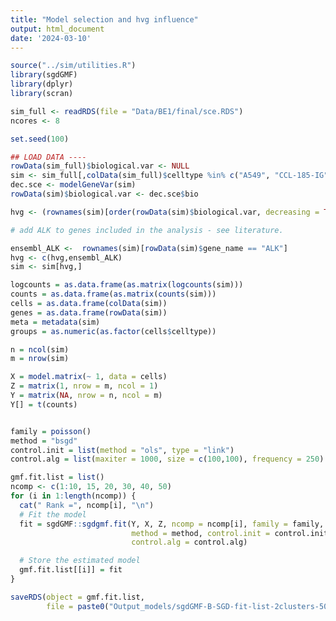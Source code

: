 ```yaml
---
title: "Model selection and hvg influence"
output: html_document
date: '2024-03-10'
---
```


```r
source("../sim/utilities.R")
library(sgdGMF)
library(dplyr)
library(scran)

sim_full <- readRDS(file = "Data/BE1/final/sce.RDS")
ncores <- 8

```

```r
set.seed(100)

## LOAD DATA ----
rowData(sim_full)$biological.var <- NULL
sim <- sim_full[,colData(sim_full)$celltype %in% c("A549", "CCL-185-IG")]
dec.sce <- modelGeneVar(sim)
rowData(sim)$biological.var <- dec.sce$bio

hvg <- (rownames(sim)[order(rowData(sim)$biological.var, decreasing = TRUE)])[1:500]

# add ALK to genes included in the analysis - see literature.

ensembl_ALK <-  rownames(sim)[rowData(sim)$gene_name == "ALK"]
hvg <- c(hvg,ensembl_ALK)
sim <- sim[hvg,]

logcounts = as.data.frame(as.matrix(logcounts(sim)))
counts = as.data.frame(as.matrix(counts(sim)))
cells = as.data.frame(colData(sim))
genes = as.data.frame(rowData(sim))
meta = metadata(sim)
groups = as.numeric(as.factor(cells$celltype))

n = ncol(sim)
m = nrow(sim)

X = model.matrix(~ 1, data = cells)
Z = matrix(1, nrow = m, ncol = 1)
Y = matrix(NA, nrow = n, ncol = m)
Y[] = t(counts)


family = poisson()
method = "bsgd"
control.init = list(method = "ols", type = "link")
control.alg = list(maxiter = 1000, size = c(100,100), frequency = 250)

gmf.fit.list = list()
ncomp <- c(1:10, 15, 20, 30, 40, 50)
for (i in 1:length(ncomp)) {
  cat(" Rank =", ncomp[i], "\n")
  # Fit the model
  fit = sgdGMF::sgdgmf.fit(Y, X, Z, ncomp = ncomp[i], family = family,
                           method = method, control.init = control.init, 
                           control.alg = control.alg)

  # Store the estimated model
  gmf.fit.list[[i]] = fit
}

saveRDS(object = gmf.fit.list, 
        file = paste0("Output_models/sgdGMF-B-SGD-fit-list-2clusters-500hvg.RDS"))
  
  
```


